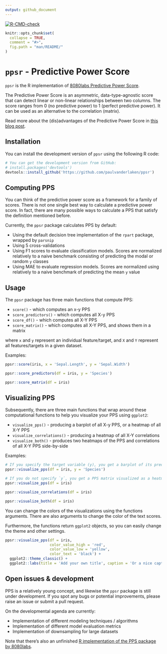 ```yaml
---
output: github_document
---
```


<!-- README.md is generated from README.Rmd. Please edit that file -->

<!-- badges: start -->
[![R-CMD-check](https://github.com/paulvanderlaken/ppsr/workflows/R-CMD-check/badge.svg)](https://github.com/paulvanderlaken/ppsr/actions)
 <!-- badges: end -->

```r
knitr::opts_chunk$set(
  collapse = TRUE,
  comment = "#>",
  fig.path = "man/README/"
)
```

# `ppsr` - Predictive Power Score

`ppsr` is the R implementation of [8080labs Predictive Power Score](https://github.com/8080labs/ppscore).

The Predictive Power Score is an asymmetric, data-type-agnostic score that can 
detect linear or non-linear relationships between two columns. 
The score ranges from 0 (no predictive power) to 1 (perfect predictive power). 
It can be used as an alternative to the correlation (matrix).

Read more about the (dis)advantages of the Predictive Power Score in [this blog post](https://towardsdatascience.com/rip-correlation-introducing-the-predictive-power-score-3d90808b9598).


## Installation
You can install the development version of `ppsr` using the following R code:
```r
# You can get the development version from GitHub:
# install.packages('devtools')
devtools::install_github('https://github.com/paulvanderlaken/ppsr')
```

## Computing PPS
You can think of the predictive power score as a framework for a family of scores.
There is not one single best way to calculate a predictive power score. 
In fact, there are many possible ways to calculate a PPS that satisfy the definition mentioned before. 

Currently, the `ppsr` package calculates PPS by default:

* Using the default decision tree implementation of the `rpart` package, wrapped by `parsnip`
* Using 5 cross-validations
* Using F1 scores to evaluate classification models. 
Scores are normalized relatively to a naive benchmark consisting of predicting the modal or random `y` classes
* Using MAE to evaluate regression models. 
Scores are normalized using relatively to a naive benchmark of predicting the mean `y` value


## Usage

The `ppsr` package has three main functions that compute PPS:

* `score()` - which computes an x-y PPS
* `score_predictors()` - which computes all X-y PPS
* `score_df()` - which computes all X-Y PPS
* `score_matrix()` - which computes all X-Y PPS, and shows them in a matrix

where `x` and `y` represent an individual feature/target, 
and `X` and `Y` represent all features/targets in a given dataset.

Examples:
```r
ppsr::score(iris, x = 'Sepal.Length', y = 'Sepal.Width')
```

```r
ppsr::score_predictors(df = iris, y = 'Species')
```

```r
ppsr::score_matrix(df = iris)
```


## Visualizing PPS
Subsequently, there are three main functions that wrap around these computational 
functions to help you visualize your PPS using `ggplot2`:

* `visualize_pps()` - producing a barplot of all X-y PPS, or a heatmap of all X-Y PPS
* `visualize_correlations()` - producing a heatmap of all X-Y correlations
* `visualize_both()` - produces two heatmaps of the PPS and correlations of all X-Y PPS side-by-side

Examples:
```r
# If you specify the target variable (y), you get a barplot of its predictors
ppsr::visualize_pps(df = iris, y = 'Species')
```

```r
# If you do not specify `y`, you get a PPS matrix visualized as a heatmap 
ppsr::visualize_pps(df = iris)
```

```r
ppsr::visualize_correlations(df = iris)
```

```r
ppsr::visualize_both(df = iris)
```

You can change the colors of the visualizations using the functions arguments.
There are also arguments to change the color of the text scores.

Furthermore, the functions return `ggplot2` objects, so you can easily change the theme and other settings.
```r
ppsr::visualize_pps(df = iris,
                    color_value_high = 'red', 
                    color_value_low = 'yellow',
                    color_text = 'black') +
  ggplot2::theme_classic() +
  ggplot2::labs(title = 'Add your own title', caption = 'Or a nice caption')
```

## Open issues & development
PPS is a relatively young concept, and likewise the `ppsr` package is still under development. 
If you spot any bugs or potential improvements, please raise an issue or submit a pull request. 

On the developmental agenda are currently:

* Implementation of different modeling techniques / algorithms
* Implementation of different model evaluation metrics
* Implementation of downsampling for large datasets


Note that there's also an unfinished [R implementation of the PPS package by 8080labs](https://github.com/8080labs/ppscoreR).
